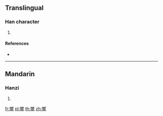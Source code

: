 {{character info/new}}
==Translingual==

===Han character===
{{Han char|rn=93|rad=牛|as=15|sn=19|four=26511|canj=HQWLP|ids=⿰牜罷}}

# {{defn|Han|sort=牛15}}

====References====
* {{Han ref|kx=0704.410|dkj=20200|dj=1117.270|hdz=31821.070|uh=72A4|ud=29348|bh=F270|bd=62064}}

----

==Mandarin==

===Hanzi===
{{cmn-hanzi|pin=[[pí]] ([[pi2]])|wg=p'i<sup>2</sup>}}

# {{defn|lang=cmn|sort=牛15}}

[[fr:犤]]
[[pl:犤]]
[[th:犤]]
[[zh:犤]]